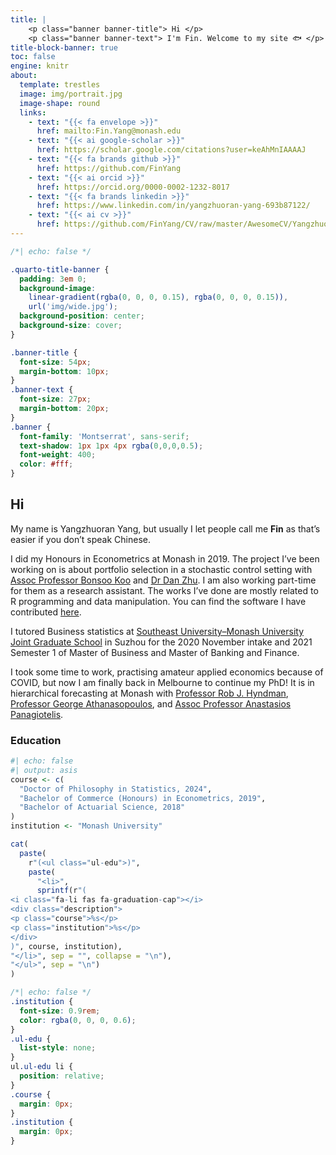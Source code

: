 ```yaml
---
title: |
    <p class="banner banner-title"> Hi </p>
    <p class="banner banner-text"> I'm Fin. Welcome to my site 🐟 </p>
title-block-banner: true
toc: false
engine: knitr
about:
  template: trestles
  image: img/portrait.jpg
  image-shape: round
  links:
    - text: "{{< fa envelope >}}"
      href: mailto:Fin.Yang@monash.edu
    - text: "{{< ai google-scholar >}}"
      href: https://scholar.google.com/citations?user=keAhMnIAAAAJ
    - text: "{{< fa brands github >}}"
      href: https://github.com/FinYang
    - text: "{{< ai orcid >}}"
      href: https://orcid.org/0000-0002-1232-8017
    - text: "{{< fa brands linkedin >}}"
      href: https://www.linkedin.com/in/yangzhuoran-yang-693b87122/
    - text: "{{< ai cv >}}"
      href: https://github.com/FinYang/CV/raw/master/AwesomeCV/YangzhuoranYang_CV.pdf
---
```


```css
/*| echo: false */

.quarto-title-banner {
  padding: 3em 0; 
  background-image:
    linear-gradient(rgba(0, 0, 0, 0.15), rgba(0, 0, 0, 0.15)), 
    url('img/wide.jpg');
  background-position: center;
  background-size: cover;
}

.banner-title {
  font-size: 54px;
  margin-bottom: 10px;
}
.banner-text {
  font-size: 27px;
  margin-bottom: 20px;
}
.banner {
  font-family: 'Montserrat', sans-serif;
  text-shadow: 1px 1px 4px rgba(0,0,0,0.5);
  font-weight: 400;
  color: #fff;
}
```

## Hi

My name is Yangzhuoran Yang, but usually I let people call me **Fin** as that's easier if you don't speak Chinese.

I did my Honours in Econometrics at Monash in 2019. The project I've been working on is about portfolio selection in a stochastic control setting with [Assoc Professor Bonsoo Koo](https://research.monash.edu/en/persons/bonsoo-koo) and [Dr Dan Zhu](https://research.monash.edu/en/persons/dan-zhu). I am also working part-time for them as a research assistant. The works I've done are mostly related to R programming and data manipulation. You can find the software I have contributed [here](/software/).

I tutored Business statistics at [Southeast University--Monash University Joint Graduate School](https://www.monash.edu/suzhou) in Suzhou for the 2020 November intake and 2021 Semester 1 of Master of Business and Master of Banking and Finance.

I took some time to work, practising amateur applied economics because of COVID, but now I am finally back in Melbourne to continue my PhD! It is in hierarchical forecasting at Monash with [Professor Rob J. Hyndman](https://robjhyndman.com/), [Professor George Athanasopoulos](https://research.monash.edu/en/persons/george-athanasopoulos), and [Assoc Professor Anastasios Panagiotelis](https://anastasiospanagiotelis.netlify.app/).

### Education

```r
#| echo: false
#| output: asis
course <- c(
  "Doctor of Philosophy in Statistics, 2024", 
  "Bachelor of Commerce (Honours) in Econometrics, 2019", 
  "Bachelor of Actuarial Science, 2018"
) 
institution <- "Monash University"

cat(
  paste(
    r"(<ul class="ul-edu">)",
    paste(
      "<li>", 
      sprintf(r"(
<i class="fa-li fas fa-graduation-cap"></i>
<div class="description">
<p class="course">%s</p>
<p class="institution">%s</p>
</div>
)", course, institution), 
"</li>", sep = "", collapse = "\n"), 
"</ul>", sep = "\n")
)


```


```css
/*| echo: false */
.institution {
  font-size: 0.9rem;
  color: rgba(0, 0, 0, 0.6);
}
.ul-edu {
  list-style: none;
}
ul.ul-edu li {
  position: relative;
}
.course {
  margin: 0px;
}
.institution {
  margin: 0px;
}
```